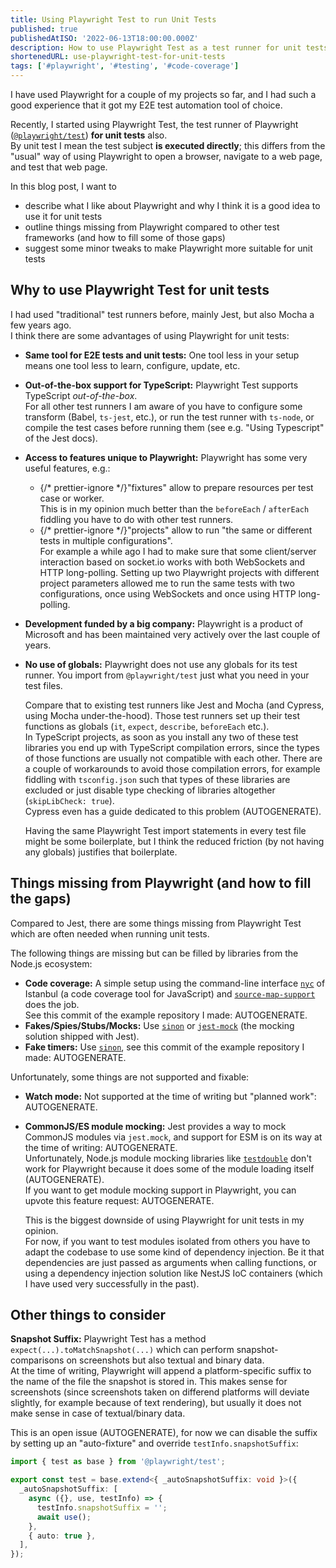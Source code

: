 ```yaml
---
title: Using Playwright Test to run Unit Tests
published: true
publishedAtISO: '2022-06-13T18:00:00.000Z'
description: How to use Playwright Test as a test runner for unit tests (as an alternative to Jest/Mocha) and fill in missing pieces (e.g. code coverage).
shortenedURL: use-playwright-test-for-unit-tests
tags: ['#playwright', '#testing', '#code-coverage']
---
```


I have used Playwright for a couple of my projects so far, and I had such a good experience that it got my E2E test automation tool of choice.

Recently, I started using Playwright Test, the test runner of Playwright ([`@playwright/test`](https://www.npmjs.com/package/@playwright/test)) **for unit tests** also.  
By unit test I mean the test subject **is executed directly**; this differs from the "usual" way of using Playwright to open a browser, navigate to a web page, and test that web page.

In this blog post, I want to

- describe what I like about Playwright and why I think it is a good idea to use it for unit tests
- outline things missing from Playwright compared to other test frameworks (and how to fill some of those gaps)
- suggest some minor tweaks to make Playwright more suitable for unit tests

## Why to use Playwright Test for unit tests

I had used "traditional" test runners before, mainly Jest, but also Mocha a few years ago.  
I think there are some advantages of using Playwright for unit tests:

- **Same tool for E2E tests and unit tests:**
  One tool less in your setup means one tool less to learn, configure, update, etc.
- **Out-of-the-box support for TypeScript:**
  Playwright Test supports TypeScript _out-of-the-box_.  
  For all other test runners I am aware of you have to configure some transform (Babel, `ts-jest`, etc.), or run the test runner with `ts-node`, or compile the test cases before running them (see e.g. <FancyAnchor href="https://jestjs.io/docs/getting-started#using-typescript">"Using Typescript" of the Jest docs</FancyAnchor>).
- **Access to features unique to Playwright:**
  Playwright has some very useful features, e.g.:

  - {/* prettier-ignore */}<FancyAnchor href="https://playwright.dev/docs/test-fixtures">"fixtures"</FancyAnchor> allow to prepare resources per test case or worker.  
    This is in my opinion much better than the `beforeEach` / `afterEach` fiddling you have to do with other test runners.
  - {/* prettier-ignore */}<FancyAnchor href="https://playwright.dev/docs/test-advanced#projects">"projects"</FancyAnchor> allow to run "the same or different tests in multiple configurations".  
    For example a while ago I had to make sure that some client/server interaction based on <FancyAnchor href="https://socket.io">socket.io</FancyAnchor> works with both WebSockets and HTTP long-polling.
    Setting up two Playwright projects with different project parameters allowed me to run the same tests with two configurations, once using WebSockets and once using HTTP long-polling.

- **Development funded by a big company:**
  Playwright is a product of Microsoft and has been maintained very actively over the last couple of years.
- **No use of globals:** Playwright does not use any globals for its test runner.
  You import from `@playwright/test` just what you need in your test files.

  Compare that to existing test runners like Jest and Mocha (and Cypress, using Mocha under-the-hood).
  Those test runners set up their test functions as globals (`it`, `expect`, `describe`, `beforeEach` etc.).  
  In TypeScript projects, as soon as you install any two of these test libraries you end up with TypeScript compilation errors, since the types of those functions are usually not compatible with each other.
  There are a couple of workarounds to avoid those compilation errors, for example fiddling with `tsconfig.json` such that types of these libraries are excluded or just disable type checking of libraries altogether (`skipLibCheck: true`).  
  Cypress even has a guide dedicated to this problem (<FancyAnchor href="https://docs.cypress.io/guides/tooling/typescript-support">AUTOGENERATE</FancyAnchor>).

  Having the same Playwright Test import statements in every test file might be some boilerplate, but I think the reduced friction (by not having any globals) justifies that boilerplate.

## Things missing from Playwright (and how to fill the gaps)

Compared to Jest, there are some things missing from Playwright Test which are often needed when running unit tests.

The following things are missing but can be filled by libraries from the Node.js ecosystem:

- **Code coverage:**
  A simple setup using the command-line interface [`nyc`](https://github.com/istanbuljs/nyc) of Istanbul (a code coverage tool for JavaScript) and [`source-map-support`](https://www.npmjs.com/package/source-map-support) does the job.  
  See this commit of the example repository I made: <FancyAnchor href="https://github.com/pkerschbaum/blog-playwright-for-unit-tests_example/compare/base-setup...code-coverage">AUTOGENERATE</FancyAnchor>.
- **Fakes/Spies/Stubs/Mocks:**
  Use [`sinon`](https://www.npmjs.com/package/sinon) or [`jest-mock`](https://www.npmjs.com/package/jest-mock) (the mocking solution shipped with Jest).
- **Fake timers:**
  Use [`sinon`](https://www.npmjs.com/package/sinon), see this commit of the example repository I made: <FancyAnchor href="https://github.com/pkerschbaum/blog-playwright-for-unit-tests_example/compare/code-coverage...fake-timers">AUTOGENERATE</FancyAnchor>.

Unfortunately, some things are not supported and fixable:

- **Watch mode:** Not supported at the time of writing but "planned work": <FancyAnchor href="https://playwright.dev/docs/test-components#planned-work">AUTOGENERATE</FancyAnchor>.
- **CommonJS/ES module mocking:**
  Jest provides a way to mock CommonJS modules via `jest.mock`, and support for ESM is on its way at the time of writing: <FancyAnchor href="https://github.com/facebook/jest/issues/10025">AUTOGENERATE</FancyAnchor>.  
  Unfortunately, Node.js module mocking libraries like [`testdouble`](https://github.com/testdouble/testdouble.js) don't work for Playwright because it does some of the module loading itself (<FancyAnchor href="https://github.com/microsoft/playwright/issues/14398">AUTOGENERATE</FancyAnchor>).  
  If you want to get module mocking support in Playwright, you can upvote this feature request: <FancyAnchor href="https://github.com/microsoft/playwright/issues/14572">AUTOGENERATE</FancyAnchor>.

  This is the biggest downside of using Playwright for unit tests in my opinion.  
  For now, if you want to test modules isolated from others you have to adapt the codebase to use some kind of dependency injection.
  Be it that dependencies are just passed as arguments when calling functions, or using a dependency injection solution like <FancyAnchor href="https://docs.nestjs.com/standalone-applications">NestJS IoC containers</FancyAnchor> (which I have used very successfully in the past).

## Other things to consider

**Snapshot Suffix:**
Playwright Test has a method `expect(...).toMatchSnapshot(...)` which can perform snapshot-comparisons on screenshots but also textual and binary data.  
 At the time of writing, Playwright will append a platform-specific suffix to the name of the file the snapshot is stored in.
This makes sense for screenshots (since screenshots taken on differend platforms will deviate slightly, for example because of text rendering), but usually it does not make sense in case of textual/binary data.

This is an open issue (<FancyAnchor href="https://github.com/microsoft/playwright/issues/11134">AUTOGENERATE</FancyAnchor>), for now we can disable the suffix by setting up an "auto-fixture" and override `testInfo.snapshotSuffix`:

```typescript
import { test as base } from '@playwright/test';

export const test = base.extend<{ _autoSnapshotSuffix: void }>({
  _autoSnapshotSuffix: [
    async ({}, use, testInfo) => {
      testInfo.snapshotSuffix = '';
      await use();
    },
    { auto: true },
  ],
});
```
